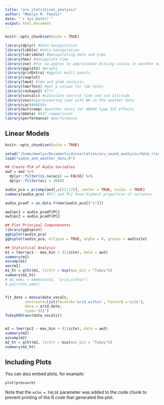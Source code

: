 ```yaml
---
title: "aru_statistical_analysis"
author: "Meelyn M. Pandit"
date: "`r Sys.Date()`"
output: html_document
---
```


```r
knitr::opts_chunk$set(echo = TRUE)

library(dplyr) #data manipulation
library(tibble) #data manipulation
library(lubridate) #manipulating date and time
library(hms) #manipulate time
library(zoo) #for na.approx to approximate missing values in weather dataset
library(ggplot2) #graphs
library(gridExtra) #ggplot multi panels
library(cowplot)
library(lme4) #lmm and glmm analysis
library(lmerTest) #get p-values for lmm tests
library(reshape2) #???
library(suncalc) #calculate sunrise time and sun altitude 
library(zoo)#approximating rows with NA in the weather data
library(car)#ANOVAs
library(multcomp) #posthoc tests for ANOVA type III effects
library(bbmle) #AIC comparisons
library(performance) #performance

```

## Linear Models
```r
knitr::opts_chunk$set(echo = TRUE)

setwd("/home/meelyn/Documents/dissertation/aru_sound_analysis/data_clean")
load("audio_and_weather_data.R")

## Create PCA of Audio Variables
aw3 = aw2 %>%
  dplyr::filter(is.na(aci) == FALSE) %>%
  dplyr::filter(aci < 3000)

audio_pca = prcomp(aw3[,c(12:17)], center = TRUE, scale. = TRUE)
summary(audio_pca) #PC1 and PC2 have highest proportion of variance

audio_pcadf = as.data.frame(audio_pca[["x"]])

aw3$pc1 = audio_pcadf$PC1
aw3$pc2 = audio_pcadf$PC2

## Plot Principal Componenents
library(ggbiplot)
ggbiplot(audio_pca)
ggbiplot(audio_pca, ellipse = TRUE, alpha = 0, groups = aw3$site)

## Statistical Analysis
m1 = lmer(pc1 ~ mas_bin + (1|site), data = aw3)
summary(m1)
assump(m1)
aov(m1)
m1_ht = glht(m1, linfct = mcp(mas_bin = "Tukey"))
summary(m1_ht)
# m1_emms = emmeans(m1, "arid_within")
# pairs(m1_emms)


fit_date = Anova(date_vocals,
         contrasts=list(factorA='arid_within', FactorB ='site'), 
         data = arid_date,
         type='III')
TukeyHSD(aov(date_vocals))


m2 = lmer(pc2 ~ mas_bin + (1|site), data = aw3)
summary(m2)
assump(m2)
m2_ht = glht(m2, linfct = mcp(mas_bin = "Tukey"))
summary(m1_ht)
```

## Including Plots

You can also embed plots, for example:

```r
plot(pressure)
```

Note that the `echo = FALSE` parameter was added to the code chunk to prevent printing of the R code that generated the plot.
